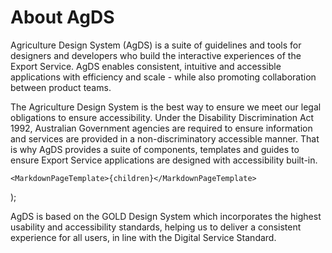 
# About AgDS

Agriculture Design System (AgDS) is a suite of guidelines and tools for designers and developers who build the interactive experiences of the Export Service. AgDS enables consistent, intuitive and accessible applications with efficiency and scale - while also promoting collaboration between product teams.

The Agriculture Design System is the best way to ensure we meet our legal obligations to ensure accessibility. Under the Disability Discrimination Act 1992, Australian Government agencies are required to ensure information and services are provided in a non-discriminatory accessible manner. That is why AgDS provides a suite of components, templates and guides to ensure Export Service applications are designed with accessibility built-in.

	<MarkdownPageTemplate>{children}</MarkdownPageTemplate>
);

AgDS is based on the GOLD Design System which incorporates the highest usability and accessibility standards, helping us to deliver a consistent experience for all users, in line with the Digital Service Standard.
